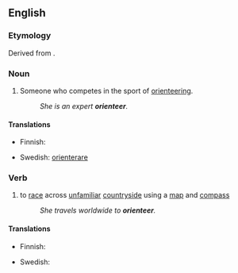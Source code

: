 ==English==

===Etymology===
Derived from {{etyl|sv|en}} {{term|orientera|lang=sv}}.

===Noun===
{{en-noun}}

# {{sports}} Someone who competes in the sport of [[orienteering]].
#: ''She is an expert '''orienteer'''.''

====Translations====
{{trans-top|someone who competes in the sport of orienteering}}
* Finnish: {{t-|fi|suunnistaja}}
{{trans-mid}}
* Swedish: [[orienterare]]
{{trans-bottom}}

===Verb===
{{en-verb}}

# {{sports}} to [[race]] across [[unfamiliar]] [[countryside]] using a [[map]] and [[compass]]
#: ''She travels worldwide to '''orienteer'''.''

====Translations====
{{trans-top|to race across unfamiliar countryside using a map and compass}}
* Finnish: {{t-|fi|suunnistaa}}
{{trans-mid}}
* Swedish: {{t-|sv|orientera}}
{{trans-bottom}}